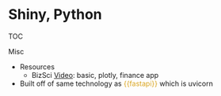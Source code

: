 # Shiny, Python

TOC


Misc

* Resources
	* BizSci [Video](https://www.youtube.com/watch?v=taZYIqC7VMM): basic, plotly, finance app
* Built off of same technology as [{{fastapi}}]{style='color: goldenrod'} which is uvicorn

